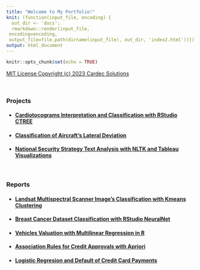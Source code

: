 ```yaml
---
title: "Welcome to My Portfolio!"
knit: (function(input_file, encoding) {
  out_dir <- 'docs';
  rmarkdown::render(input_file,
 encoding=encoding,
 output_file=file.path(dirname(input_file), out_dir, 'index2.html'))})
output: html_document
---
```

```r
knitr::opts_chunk$set(echo = TRUE)
```
[MIT License Copyright (c) 2023 Cardec Solutions]("docs/LICENSE.txt")


<br/>

### Projects

- #### [Cardiotocograms Interpretation and Classification with RStudio CTREE]("CTREE/CTREE_RMarkdown.html")

- #### [Classification of Aircraft's Lateral Deviation]("reports/ClassificationACFTLateralDeviation.pdf")

- #### [National Security Strategy Text Analysis with NLTK and Tableau Visualizations]("text_analysis/README.html")

<br/>

### Reports
  
- #### [Landsat Multispectral Scanner Image's Classification with Kmeans Clustering](reports/Unsupervised%20Learning%20w%20Kmeans.pdf)

- #### [Breast Cancer Dataset Classification with RStudio NeuralNet](reports/Neural%20Networks%20in%20R.pdf)

- #### [Vehicles Valuation with Multilinear Regression in R](reports/Multiple%20Linear%20Regression.pdf)

- #### [Association Rules for Credit Approvals with Apriori](reports/Association%20w%20Apriori.pdf)

- #### [Logistic Regresion and Default of Credit Card Payments](reports/Logistic%20Regression.pdf) 

